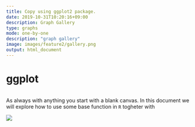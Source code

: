 ```yaml
---
title: Copy using ggplot2 package.
date: 2019-10-31T10:20:16+09:00
description: Graph Gallery
type: graphs
mode: one-by-one
description: "graph gallery"
image: images/feature2/gallery.png
output: html_document
---
```


# ggplot

```r

```
As always with anything you start with a blank canvas. In this document we will explore how to use some base function in `R` togheter with 

![](/uploads/spectrum_efficiency_limited_certificate_of_incorporation.JPG)

